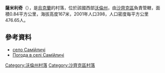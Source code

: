 {{coord|51|23|37|N|23|55|10|E|scale:30000|display=title}}

'''薩米利奇'''（{{lang-uk|Самійличі}}），是[[烏克蘭|烏克蘭]]的村落，位於該國西部[[沃倫州|沃倫州]]，由[[沙齊克區|沙齊克區]]負責管轄，面積0.84平方公里，海拔高度167米，2001年人口398，人口密度每平方公里476.65人。

==參考資料==
*[http://gska2.rada.gov.ua/pls/z7502/A005?rdat1=10.04.2009&rf7571=5046 село Самійличі]{{dead link|date=2018年4月 |bot=InternetArchiveBot |fix-attempted=yes }}
* [http://weather.in.ua/ua/volynskaja/23241 Погода в селі Самійличі] {{Wayback|url=http://weather.in.ua/ua/volynskaja/23241 |date=20111219110707 }}

[[Category:沃倫州村落|Category:沃倫州村落]]
[[Category:沙齊克區村落|Category:沙齊克區村落]]


{{Volyn-geo-stub}}